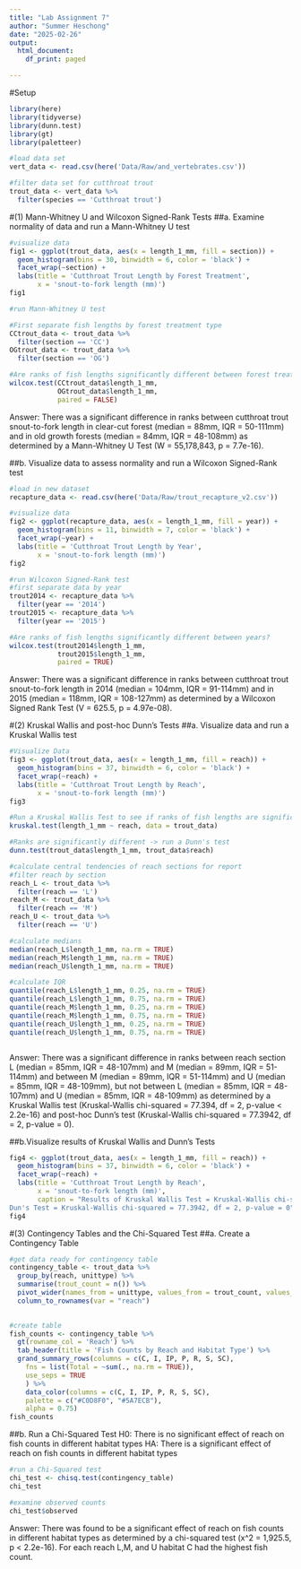 ```yaml
---
title: "Lab Assignment 7"
author: "Summer Heschong"
date: "2025-02-26"
output:
  html_document:
    df_print: paged

---
```

#Setup
```r
library(here)
library(tidyverse)
library(dunn.test)
library(gt)
library(paletteer)

#load data set
vert_data <- read.csv(here('Data/Raw/and_vertebrates.csv'))

#filter data set for cutthroat trout
trout_data <- vert_data %>%
  filter(species == 'Cutthroat trout')
```
#(1) Mann-Whitney U and Wilcoxon Signed-Rank Tests
##a. Examine normality of data and run a Mann-Whitney U test
```r
#visualize data
fig1 <- ggplot(trout_data, aes(x = length_1_mm, fill = section)) +
  geom_histogram(bins = 30, binwidth = 6, color = 'black') +
  facet_wrap(~section) +
  labs(title = 'Cutthroat Trout Length by Forest Treatment', 
       x = 'snout-to-fork length (mm)')
fig1

#run Mann-Whitney U test

#First separate fish lengths by forest treatment type
CCtrout_data <- trout_data %>%
  filter(section == 'CC')
OGtrout_data <- trout_data %>%
  filter(section == 'OG')

#Are ranks of fish lengths significantly different between forest treatment types?
wilcox.test(CCtrout_data$length_1_mm, 
            OGtrout_data$length_1_mm, 
            paired = FALSE)
```
Answer: There was a significant difference in ranks between cutthroat trout snout-to-fork length in clear-cut forest (median = 88mm, IQR = 50-111mm) and in old growth forests (median = 84mm, IQR = 48-108mm) as determined by a Mann-Whitney U Test (W = 55,178,843, p = 7.7e-16).

##b. Visualize data to assess normality and run a Wilcoxon Signed-Rank test
```r
#load in new dataset
recapture_data <- read.csv(here('Data/Raw/trout_recapture_v2.csv'))

#visualize data
fig2 <- ggplot(recapture_data, aes(x = length_1_mm, fill = year)) +
  geom_histogram(bins = 11, binwidth = 7, color = 'black') +
  facet_wrap(~year) +
  labs(title = 'Cutthroat Trout Length by Year', 
       x = 'snout-to-fork length (mm)')
fig2

#run Wilcoxon Signed-Rank test
#first separate data by year
trout2014 <- recapture_data %>%
  filter(year == '2014')
trout2015 <- recapture_data %>%
  filter(year == '2015')

#Are ranks of fish lengths significantly different between years?
wilcox.test(trout2014$length_1_mm, 
            trout2015$length_1_mm, 
            paired = TRUE)

```
Answer: There was a significant difference in ranks between cutthroat trout snout-to-fork length in 2014 (median = 104mm, IQR = 91-114mm) and in 2015 (median = 118mm, IQR = 108-127mm) as determined by a Wilcoxon Signed Rank Test (V = 625.5, p = 4.97e-08).

#(2) Kruskal Wallis and post-hoc Dunn's Tests
##a. Visualize data and run a Kruskal Wallis test
```r
#Visualize Data
fig3 <- ggplot(trout_data, aes(x = length_1_mm, fill = reach)) +
  geom_histogram(bins = 37, binwidth = 6, color = 'black') +
  facet_wrap(~reach) +
  labs(title = 'Cutthroat Trout Length by Reach', 
       x = 'snout-to-fork length (mm)')
fig3

#Run a Kruskal Wallis Test to see if ranks of fish lengths are significantly different among stream reaches
kruskal.test(length_1_mm ~ reach, data = trout_data)

#Ranks are significantly different -> run a Dunn's test
dunn.test(trout_data$length_1_mm, trout_data$reach)

#calculate central tendencies of reach sections for report
#filter reach by section
reach_L <- trout_data %>%
  filter(reach == 'L')
reach_M <- trout_data %>%
  filter(reach == 'M')
reach_U <- trout_data %>%
  filter(reach == 'U')

#calculate medians
median(reach_L$length_1_mm, na.rm = TRUE)
median(reach_M$length_1_mm, na.rm = TRUE)
median(reach_U$length_1_mm, na.rm = TRUE)

#calculate IQR
quantile(reach_L$length_1_mm, 0.25, na.rm = TRUE)
quantile(reach_L$length_1_mm, 0.75, na.rm = TRUE)
quantile(reach_M$length_1_mm, 0.25, na.rm = TRUE)
quantile(reach_M$length_1_mm, 0.75, na.rm = TRUE)
quantile(reach_U$length_1_mm, 0.25, na.rm = TRUE)
quantile(reach_U$length_1_mm, 0.75, na.rm = TRUE)



```
Answer: There was a significant difference in ranks between reach section L (median = 85mm, IQR = 48-107mm) and M (median = 89mm, IQR = 51-114mm) and between M (median = 89mm, IQR = 51-114mm) and U (median = 85mm, IQR = 48-109mm), but not between L (median = 85mm, IQR = 48-107mm) and U (median = 85mm, IQR = 48-109mm) as determined by a Kruskal Wallis test (Kruskal-Wallis chi-squared = 77.394, df = 2, p-value < 2.2e-16) and post-hoc Dunn's test (Kruskal-Wallis chi-squared = 77.3942, df = 2, p-value = 0). 

##b.Visualize results of Kruskal Wallis and Dunn's Tests
```r
fig4 <- ggplot(trout_data, aes(x = length_1_mm, fill = reach)) +
  geom_histogram(bins = 37, binwidth = 6, color = 'black') +
  facet_wrap(~reach) +
  labs(title = 'Cutthroat Trout Length by Reach', 
       x = 'snout-to-fork length (mm)',
       caption = "Results of Kruskal Wallis Test = Kruskal-Wallis chi-squared = 77.394, df = 2, p-value < 2.2e-16
Dun's Test = Kruskal-Wallis chi-squared = 77.3942, df = 2, p-value = 0")
fig4
```
#(3) Contingency Tables and the Chi-Squared Test
##a. Create a Contingency Table
```r
#get data ready for contingency table
contingency_table <- trout_data %>%
  group_by(reach, unittype) %>%
  summarise(trout_count = n()) %>%
  pivot_wider(names_from = unittype, values_from = trout_count, values_fill = 0) %>%
  column_to_rownames(var = "reach")
 

#create table
fish_counts <- contingency_table %>%
  gt(rowname_col = 'Reach') %>%
  tab_header(title = 'Fish Counts by Reach and Habitat Type') %>%
  grand_summary_rows(columns = c(C, I, IP, P, R, S, SC),
    fns = list(Total = ~sum(., na.rm = TRUE)),
    use_seps = TRUE 
    ) %>%
    data_color(columns = c(C, I, IP, P, R, S, SC),
    palette = c("#C0D8F0", "#5A7ECB"), 
    alpha = 0.75)
fish_counts

```
##b. Run a Chi-Squared Test 
H0: There is no significant effect of reach on fish counts in different habitat types
HA: There is a significant effect of reach on fish counts in different habitat types
```r

#run a Chi-Squared test
chi_test <- chisq.test(contingency_table)
chi_test

#examine observed counts
chi_test$observed

```
Answer: There was found to be a significant effect of reach on fish counts in different habitat types as determined by a chi-squared test (x^2 = 1,925.5, p < 2.2e-16). For each reach L,M, and U habitat C had the highest fish count. 


